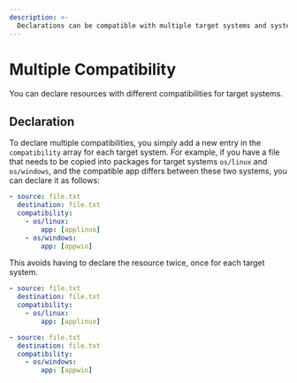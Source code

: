 ```yaml
---
description: >-
  Declarations can be compatible with multiple target systems and system compatibility arguments.
---
```



# Multiple Compatibility

You can declare resources with different compatibilities for target systems.

## Declaration

To declare multiple compatibilities, you simply add a new entry in the `compatibility` array for each target system. For example, if you have a file that needs to be copied into packages for target systems `os/linux` and `os/windows`, and the compatible app differs between these two systems, you can declare it as follows:

<FileTree>
  <FileTree.Folder name="playbook" defaultOpen>
    <FileTree.Folder name=".git">
        <FileTree.File name="..." />
    </FileTree.Folder>
    <FileTree.Folder name=".aiop">
        <FileTree.File name="inventory_config.yml" />
        <FileTree.File name="inventory.yml" />
        <FileTree.File name="playbook.yml" />
    </FileTree.Folder>
    <FileTree.Folder name="resources" defaultOpen>
        <FileTree.File name=".aml" />
        <FileTree.File name="file.txt" />
    </FileTree.Folder>
  </FileTree.Folder>
</FileTree>

```yaml showLineNumbers {4-7} filename="resources/.aml"
- source: file.txt
  destination: file.txt
  compatibility:
    - os/linux:
        app: [applinux]
    - os/windows:
        app: [appwin]
```

This avoids having to declare the resource twice, once for each target system.

```yaml showLineNumbers {4-5, 10-11} filename="resources/.aml"
- source: file.txt
  destination: file.txt
  compatibility:
    - os/linux:
        app: [applinux]

- source: file.txt
  destination: file.txt
  compatibility:
    - os/windows:
        app: [appwin]
```